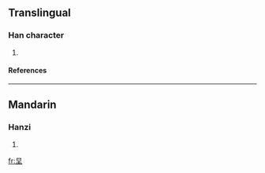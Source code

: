 ==Translingual==
===Han character===
{{Han char|rn=32|rad=土|as=04|sn=7|four=|canj=日土 (AG)}}
# {{defn|Han|sort=土04}}
====References====
{{Han ref|kx=0224.200|dkj=04904|dj=0459.080|hdz=10422.160|uh=573C|ud=22332}}
----
==Mandarin==
===Hanzi===
{{cmn-hanzi|pin=[[jī]] (ji1), [[niè]] (nie4)|wg=chi<sup>1</sup>, nieh<sup>4</sup>}}
# {{defn|Mandarin}}

[[fr:圼]]